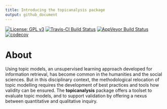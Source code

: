 ```yaml
---
title: Introducing the topicanalysis package
output: github_document
---
```


[![License: GPL v3](https://img.shields.io/badge/License-GPLv3-blue.svg)](https://www.gnu.org/licenses/gpl-3.0)
[![Travis-CI Build Status](https://api.travis-ci.org/PolMine/topicanalysis.svg?branch=master)](https://travis-ci.org/PolMine/topicanalysis)
[![AppVeyor Build Status](https://ci.appveyor.com/api/projects/status/github/PolMine/topicanalysis?branch=master&svg=true)](https://ci.appveyor.com/project/PolMine/topicanalysis)
[![codecov](https://codecov.io/gh/PolMine/topicanalysis/branch/master/graph/badge.svg)](https://codecov.io/gh/PolMine/topicanalysis/branch/master)

# About

Using topic models, an unsupervised learning approach developed for information retrieval, has become common in the humanities and the social sciences. But in this disciplinary context, the methodological relocation of topic modelling requires the development of best practices and tools how validity can be ensured. The **topicanalysis** package offers a toolset to evaluate topic models, and to support validation by offering a nexus between quantitative and qualitative inquiry.

